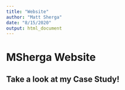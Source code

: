 ```yaml
---
title: "Website"
author: "Matt Sherga"
date: "8/15/2020"
output: html_document
---
```


# MSherga Website
## Take a look at my Case Study!